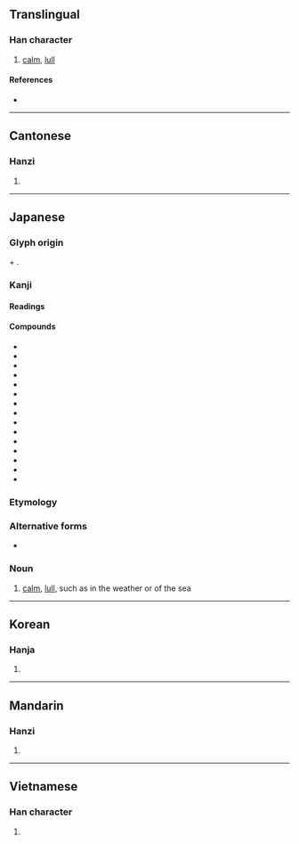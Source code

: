 {{character info/new}}
==Translingual==

===Han character===
{{Han char|rn=16|rad=几|as=04|sn=6|four=|canj=HNYLM|ids=⿵⺇止}}

# [[calm]], [[lull]]

====References====
* {{Han ref|kx=0134.121|dkj=01758|dj=0299.260|hdz=10277.021|uh=51EA|ud=20970}}

----

==Cantonese==

===Hanzi===
{{yue-hanzi|jyut=zi2|y=ji2}}

# {{defn|lang=yue|sort=止00}}

----

==Japanese==

===Glyph origin===
{{m|ja|⺇|pos=the outer component of {{m|ja|風}} "wind"}} + {{m|ja|止|t=to stop}}.

===Kanji===
{{ja-kanji|grade=|rs=几04}}

====Readings====
{{ja-readings
|on=
|kun=な-ぐ, なぎ-
}}

====Compounds====
{{der-top|Compounds}}
* {{ja-r|朝凪|あさなぎ}}
* {{ja-r|油凪|あぶらなぎ}}
* {{ja-r|磯凪|いそなぎ}}
* {{ja-r|浦凪|うらなぎ}}
* {{ja-r|べた凪|べたなぎ}}
* {{ja-r|御講凪|おこうなぎ}}
* {{ja-r|寒凪|かんなぎ}}
* {{ja-r|小春凪|こはるなぎ}}
* {{ja-r|風凪|かざなぎ}}
* {{ja-r|巣入り凪|すいりなぎ}}
* {{ja-r|土用凪|どようなぎ}}
* {{ja-r|初凪|はつなぎ}}
* {{ja-r|冬凪|ふゆなぎ}}
* {{ja-r|夕凪|ゆうなぎ}}
* {{ja-r|夜凪|よなぎ}}
{{der-bottom}}

===Etymology===
{{ja-kanjitab|なぎ|yomi=k}}

===Alternative forms===
* {{l|ja|和ぎ}}

===Noun===
{{ja-noun|なぎ}}

# [[calm]], [[lull]], such as in the weather or of the sea

----

==Korean==

===Hanja===
{{ko-hanja|hangeul=[[지]]|rv=ji|mr=chi}}

# {{defn|lang=ko|sort=几04}}

----

==Mandarin==

===Hanzi===
{{cmn-hanzi|pin=[[zhǐ]] ([[zhi3]])|wg=chih<sup>3</sup>}}

# {{defn|lang=cmn|sort=几04}}

----

==Vietnamese==

===Han character===
{{vi-hantu|[[chỉ]]|rs=几04}}

# {{defn|lang=vi|sort=几04}}